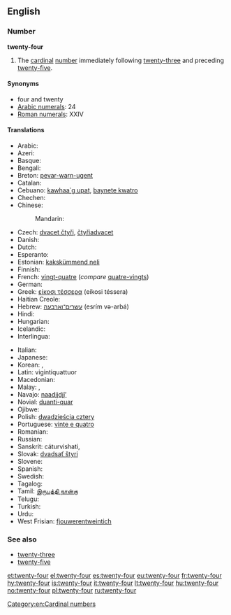 ==English==

===Number===
'''twenty-four'''

# The [[cardinal]] [[number]] immediately following [[twenty-three]] and preceding [[twenty-five]].

====Synonyms====
* four and twenty
* [[w:Arabic numerals|Arabic numerals]]: 24
* [[w:Roman numerals|Roman numerals]]: XXIV

====Translations====
{{trans-top|cardinal number}}
* Arabic: {{Arab|[[اربعة وعشرين]]}} {{unicode|(’arbáʕa w-ʕišrīn)}}
* Azeri: {{t+|az|iyirmi dörd}}
* Basque: {{t+|eu|hogeita lau}}
* Bengali: {{t-|bn|চব্বিশ|tr=chôbbish}}
* Breton: [[pevar-warn-ugent]]
* Catalan: {{t+|ca|vint-i-quatre}}
* Cebuano: [[kawhaa`g upat]], [[baynete kwatro]]
* Chechen: {{tø|ce|ткъе диъ|tr=tqe di’}}
* Chinese:
*: Mandarin: {{t|cmn|二十四|tr=èr shí sÌ|sc=Hani}}
* Czech: [[dvacet čtyři]], [[čtyřiadvacet]]
* Danish: {{t-|da|fireogtyve}}
* Dutch: {{t+|nl|vierentwintig}}
* Esperanto: {{t-|eo|dudek kvar}}
* Estonian: [[kakskümmend neli]]
* Finnish: {{t-|fi|kaksikymmentäneljä}}
* French: [[vingt-quatre]] {{m}} (''compare'' [[quatre-vingts]])
* German: {{t-|de|vierundzwanzig}}
* Greek: [[είκοσι τέσσερα]] (eíkosi téssera)
* Haitian Creole: {{tø|ht|vennkat}}
* Hebrew: [[עשרים־וארבעה]] (esrím və-arbá)
* Hindi: {{t+|hi|चौबीस|tr=chaubees}}
* Hungarian: {{t+|hu|huszonnégy}}
* Icelandic: {{t+|is|tuttugu og fjórir}}
* Interlingua: {{t-|ia|vinti-quatro}}
{{trans-mid}}
* Italian: {{t+|it|ventiquattro}}
* Japanese: {{t-|ja|二十四|tr=ni-jū-shi}}
* Korean: {{t-|ko|스물넷|tr=seumulnes|sc=Kore}}, {{t-|ko|이십사(二十四)|tr=I-sib-sa|sc=Kore}}
* Latin: vigintiquattuor
* Macedonian: {{t-|mk|дваесет и четири|tr=dváeset i čétiri}}
* Malay: {{t-|ms|dua puluh empat}}, {{t-|ms|empat likur}}
* Navajo: [[naadįįdį́į́ʼ]]
* Novial: [[duanti-quar]]
* Ojibwe: {{tø|oj|niishtana-ashi-niiwin}}
* Polish: [[dwadzieścia cztery]]
* Portuguese: [[vinte e quatro]] {{m}}
* Romanian: {{t-|ro|douăzeci și patru}}
* Russian: {{t+|ru|двадцать четыре|tr=dvádtsat’ četýre}}
* Sanskrit: cáturvi{{m}}shati, {{t|sa|चतुर्विंशति|f|tr=caturviṃśati|sc=Deva}}
* Slovak: [[dvadsať štyri]]
* Slovene: {{t-|sl|štiriindvajset}}
* Spanish: {{t+|es|veinticuatro}}
* Swedish: {{t+|sv|tjugofyra}}
* Tagalog: {{t-|tl|beintikuwatro}}
* Tamil: [[இருபத்தி நான்கு]]
* Telugu: {{t-|te|ఇరవై నాలుగు|tr=iravai naalugu}}
* Turkish: {{t+|tr|yirmi dört}}
* Urdu: {{t-|ur|چوبیس|tr=chaubees}}
* West Frisian: [[fjouwerentweintich]]
{{trans-bottom}}

===See also===
* [[twenty-three]]
* [[twenty-five]]

[[Category:en:Cardinal numbers]]

[[et:twenty-four]]
[[el:twenty-four]]
[[es:twenty-four]]
[[eu:twenty-four]]
[[fr:twenty-four]]
[[hy:twenty-four]]
[[is:twenty-four]]
[[it:twenty-four]]
[[lt:twenty-four]]
[[hu:twenty-four]]
[[no:twenty-four]]
[[pl:twenty-four]]
[[ru:twenty-four]]